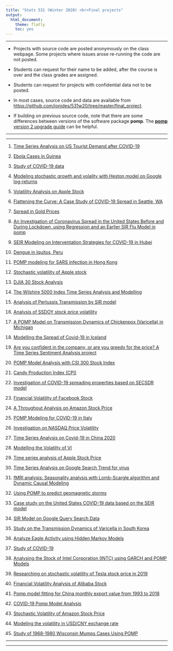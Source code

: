 ```yaml
---
title: "Stats 531 (Winter 2020) <br>Final projects"
output:
  html_document:
    theme: flatly
    toc: yes
---
```


------

* Projects with source code are posted anonymously on the class webpage. Some projects where issues arose re-running the code are not posted.

* Students can request for their name to be added, after the course is over and the class grades are assigned.

* Students can request for projects with confidential data not to be posted.

* In most cases, source code and data are available from [https://github.com/ionides/531w20/tree/master/final_project](https://github.com/ionides/531w20/tree/master/final_project).

* If building on previous source code, note that there are some differences between versions of the software package **pomp**. The [**pomp** version 2 upgrade guide](https://kingaa.github.io/pomp/vignettes/upgrade_guide.html) can be helpful.

----------

----------

1. [Time Series Analysis on US Tourist Demand after COVID-19](Project1/final.html)

2. [Ebola Cases in Guinea](Project2/final.html)

3. [Study of COVID-19 data](Project3/final.html)

4. [Modeling stochastic growth and volality with Heston model on Google log-returns](Project4/final.html)

5. [Volatility Analysis on Apple Stock](Project5/final.html)

6. [Flattening the Curve: A Case Study of COVID-19 Spread in Seattle, WA](Project6/final.html)

7. [Spread in Gold Prices](Project7/final.html)

8. [An Investigation of Coronavirus Spread in the United States Before and During Lockdown, using Regression and an Earlier SIR Flu Model in pomp](Project8/final.html)

9. [SEIR Modeling on Interventation Strategies for COVID-19 in Hubei](Project9/final.html)

10. [Dengue in Iquitos, Peru](Project10/final.html)

11. [POMP modeling for SARS infection in Hong Kong](Project11/final.html)

12. [Stochastic volatility of Apple stock](Project12/final.html)

13. [DJIA 30 Stock Analysis](Project13/final.html)

14. [The Wilshire 5000 Index Time Series Analysis and Modelling](Project14/final.html)

15. [Analysis of Pertussis Transmission by SIR model](Project15/final.Rmd)

16. [Analysis of SSDOY stock price volatility](Project16/final.html)

17. [A POMP Model on Transmission Dynamics of Chickenpox (Varicella) in Michigan](Project17/final.html)

18. [Modelling the Spread of Covid-19 in Iceland](Project18/final.html)

19. [Are you confident in the company, or are you greedy for the price?
A Time Series Sentiment Analysis project](Project19/final.html)

20. [POMP Model Analysis with CSI 300 Stock Index](Project20/final.html)

21. [Candy Production Index (CPI)](Project21/final.html)

22. [Investigation of COVID-19 spreading properties based on SECSDR model](Project22/final.html)

23. [Financial Volatility of Facebook Stock](Project23/final.html)

24. [A Throughout Analysis on Amazon Stock Price](Project24/final.html)

25. [POMP Modeling for COVID-19 in Italy](Project25/final.html)

26. [Investigation on NASDAQ Price Volatility](Project26/final.html)

27. [Time Series Analysis on Covid-19 in China 2020](Project27/final.html)

28. [Modelling the Volatilty of VI](Project28/final.html)

29. [Time series analysis of Apple Stock Price](Project29/final.html)

30. [Time Series Analysis on Google Search Trend for virus](Project30/final.html)

31. [fMRI analysis: Seasonality analysis with Lomb-Scargle algorithm and Dynamic Causal Modeling](Project31/final.html)

32. [Using POMP to predict geomagnetic storms](Project32/final.html)

33. [Case study on the United States COVID-19 data based on the SEIR model](Project33/final.html)

34. [SIR Model on Google Query Search Data](Project34/final.html)

35. [Study on the Transmission Dynamics of Varicella in South Korea](Project35/final.html)

36. [Analyze Eagle Activity using Hidden Markov Models](Project36/final.html)

37. [Study of COVID-19](Project37/final.html)

38. [Analysing the Stock of Intel Corporation (INTC) using GARCH and POMP Models](Project38/final.html)

39. [Researching on stochastic volatility of Tesla stock price in 2019](Project39/final.html)

40. [Financial Volatility Analysis of Alibaba Stock](Project40/final.html)

41. [Pomp model fitting for China monthly export value from 1993 to 2018](Project41/final.html)

42. [COVID-19 Pomp Model Analysis](Project42/final.html)

43. [Stochastic Volatility of Amazon Stock Price](Project43/final.html)

44. [Modeling the volatility in USD/CNY exchange rate](Project44/final.html)

45. [Study of 1968-1980 Wisconsin Mumps Cases Using POMP](Project45/final.html)







----------

-----------
